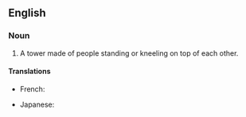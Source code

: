 ==English==
{{wp}}
===Noun===
{{en-noun|head=[[human]] [[pyramid]]}}

# A tower made of people standing or kneeling on top of each other.

====Translations====
{{trans-top|a human being}}
* French: {{t+|fr|pyramide humaine|f}}
{{trans-mid}}
* Japanese: {{t-|ja|人間ピラミッド|tr=ningen piramiddo}}
{{trans-bottom}}